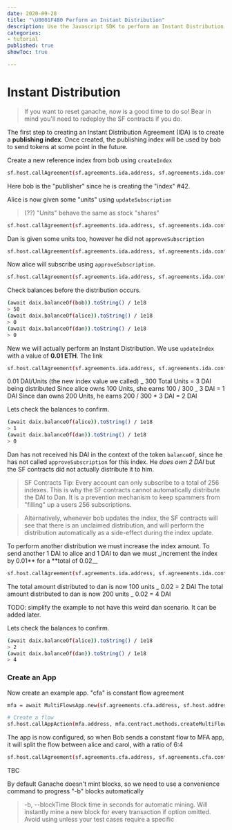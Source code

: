 ```yaml
---
date: 2020-09-28
title: "\U0001F4B0 Perform an Instant Distribution"
description: Use the Javascript SDK to perform an Instant Distribution
categories:
- tutorial
published: true
showToc: true

---
```

# Instant Distribution

> If you want to reset ganache, now is a good time to do so! Bear in mind you'll need to redeploy the SF contracts if you do.

The first step to creating an Instant Distribution Agreement (IDA) is to create a **publishing index**. Once created, the publishing index will be used by bob to send tokens at some point in the future.

Create a new reference index from bob using `createIndex`

```bash
sf.host.callAgreement(sf.agreements.ida.address, sf.agreements.ida.contract.methods.createIndex(daix.address, 42, "0x").encodeABI(), { from: bob })
```

Here bob is the "publisher" since he is creating the "index" #42.

Alice is now given some "units" using `updateSubscription`

> (??) "Units" behave the same as stock "shares"

```bash
sf.host.callAgreement(sf.agreements.ida.address, sf.agreements.ida.contract.methods.updateSubscription(daix.address, 42, alice, 100, "0x").encodeABI(), { from: bob })
```

Dan is given some units too, however he did not `approveSubscription`

```bash
sf.host.callAgreement(sf.agreements.ida.address, sf.agreements.ida.contract.methods.updateSubscription(daix.address, 42, dan, 200, "0x").encodeABI(), { from: bob })
```

Now alice will subscribe using `approveSubscription`.

```bash
sf.host.callAgreement(sf.agreements.ida.address, sf.agreements.ida.contract.methods.approveSubscription(daix.address, bob, 42, "0x").encodeABI(), { from: alice })
```

Check balances before the distribution occurs.

```bash
(await daix.balanceOf(bob)).toString() / 1e18
> 50
(await daix.balanceOf(alice)).toString() / 1e18
> 0
(await daix.balanceOf(dan)).toString() / 1e18
> 0
```

New we will actually perform an Instant Distribution. We use `updateIndex` with a value of **0.01 ETH**. The link

```bash
sf.host.callAgreement(sf.agreements.ida.address, sf.agreements.ida.contract.methods.updateIndex(daix.address, 42, web3.utils.toWei("0.01", "ether"), "0x").encodeABI(), { from: bob })
```

0.01 DAI/Units (the new index value we called) _ 300 Total Units = 3 DAI being distributed
Since alice owns 100 Units, she earns 100 / 300 _ 3 DAI = 1 DAI
Since dan owns 200 Units, he earns 200 / 300 \* 3 DAI = 2 DAI

Lets check the balances to confirm.

```bash
(await daix.balanceOf(alice)).toString() / 1e18
> 1
(await daix.balanceOf(dan)).toString() / 1e18
> 0
```

Dan has not received his DAI in the context of the token `balanceOf`, since he has not called `approveSubscription` for this index. He _does own 2 DAI_ but the SF contracts did not actually distribute it to him.

> SF Contracts Tip: Every account can only subscribe to a total of 256 indexes. This is why the SF contracts cannot automatically distribute the DAI to Dan. It is a prevention mechanism to keep spammers from "filling" up a users 256 subscriptions.

> Alternatively, whenever bob updates the index, the SF contracts will see that there is an unclaimed distribution, and will perform the distribution automatically as a side-effect during the index update.

To perform another distribution we must increase the index amount. To send another 1 DAI to alice and 1 DAI to dan we must \_increment the index by 0.01** for a **total of 0.02\_\_

```bash
sf.host.callAgreement(sf.agreements.ida.address, sf.agreements.ida.contract.methods.updateIndex(daix.address, 42, web3.utils.toWei("0.02", "ether"), "0x").encodeABI(), { from: bob })
```

The total amount distributed to dan is now 100 units _ 0.02 = 2 DAI
The total amount distributed to dan is now 200 units _ 0.02 = 4 DAI

TODO: simplify the example to not have this weird dan scenario. It can be added later.

Lets check the balances to confirm.

```bash
(await daix.balanceOf(alice)).toString() / 1e18
> 2
(await daix.balanceOf(dan)).toString() / 1e18
> 4
```

### Create an App

Now create an example app. "cfa" is constant flow agreement

```bash
mfa = await MultiFlowsApp.new(sf.agreements.cfa.address, sf.host.address)

# Create a flow
sf.host.callAppAction(mfa.address, mfa.contract.methods.createMultiFlows(daix.wrapperAddress, [alice, carol], [6,4], "0x").encodeABI(), { from: bob })
```

The app is now configured, so when Bob sends a constant flow to MFA app, it will split the flow between alice and carol, with a ratio of 6:4

```bash
sf.host.callAgreement(sf.agreements.cfa.address, sf.agreements.cfa.contract.methods.createFlow(daix.wrapperAddress, mfa.address, "385802469135802", "0x").encodeABI(), { from: bob })
```

TBC

By default Ganache doesn't mint blocks, so we need to use a convenience command to progress "-b" blocks automatically

> -b, --blockTime Block time in seconds for automatic mining. Will instantly mine a new block for every transaction if option omitted. Avoid using unless your test cases require a specific
